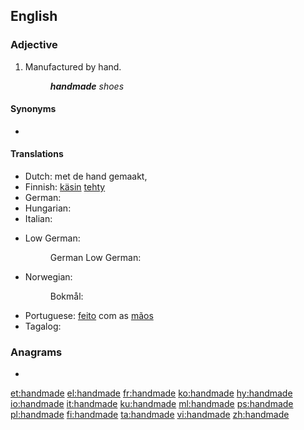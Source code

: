 ==English==

===Adjective===
{{en-adj|-}}

# Manufactured by hand.
#: '''''handmade''' shoes''

====Synonyms====
* {{l|en|handcrafted}}

====Translations====
{{trans-top|made by hand}}
* Dutch: met de hand gemaakt, {{t|nl|handgemaakt}}
* Finnish: [[käsin]] [[tehdä|tehty]]
* German: {{t|de|handgemacht}}
* Hungarian: {{t|hu|kézzel készített}}
* Italian: {{t|it|fatto a mano}}
{{trans-mid}}
* Low German:
*: German Low German: {{t|nds-de|handmaakt}}
* Norwegian:
*: Bokmål: {{t+|nb|håndlaget}}
* Portuguese: [[feito]] com as [[mão]]s
* Tagalog: {{t|tl|gawang-kamay}}
{{trans-bottom}}

===Anagrams===
* {{l|en|made hand}}

[[et:handmade]]
[[el:handmade]]
[[fr:handmade]]
[[ko:handmade]]
[[hy:handmade]]
[[io:handmade]]
[[it:handmade]]
[[ku:handmade]]
[[ml:handmade]]
[[ps:handmade]]
[[pl:handmade]]
[[fi:handmade]]
[[ta:handmade]]
[[vi:handmade]]
[[zh:handmade]]